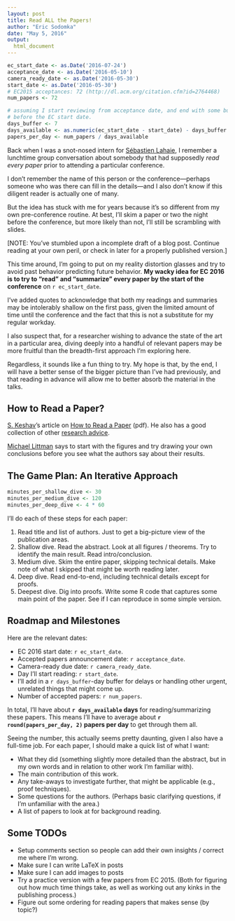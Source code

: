 ```yaml
---
layout: post
title: Read ALL the Papers!
author: "Eric Sodomka"
date: "May 5, 2016"
output: 
  html_document
---
```


```r
ec_start_date <- as.Date('2016-07-24')
acceptance_date <- as.Date('2016-05-10')
camera_ready_date <- as.Date('2016-05-30')
start_date <- as.Date('2016-05-30')
# EC2015 acceptances: 72 (http://dl.acm.org/citation.cfm?id=2764468)
num_papers <- 72 

# assuming I start reviewing from acceptance date, and end with some buffer
# before the EC start date.
days_buffer <- 7
days_available <- as.numeric(ec_start_date - start_date) - days_buffer
papers_per_day <- num_papers / days_available
```

Back when I was a snot-nosed intern for [Sébastien Lahaie](http://slahaie.net/), I remember a lunchtime group conversation about somebody that had supposedly *read every paper* prior to attending a particular conference.

I don't remember the name of this person or the conference---perhaps someone who was there can fill in the details---and I also don't know if this diligent reader is actually one of many. 

<!--- 
Back when I was a snot-nosed intern for Sebastien Lahaie, I remember a lunchtime group conversation about somebody that had supposedly read every paper prior to attending a particular conference. 
--->

But the idea has stuck with me for years because it's so different from my own pre-conference routine. At best, I'll skim a paper or two the night before the conference, but more likely than not, I'll still be scrambling with slides.

[NOTE: You've stumbled upon a incomplete draft of a blog post. Continue reading at your own peril, or check in later for a properly published version.]

This time around, I'm going to put on my reality distortion glasses and try to avoid past behavior predicting future behavior. **My wacky idea for EC 2016 is to try to "read" and "summarize" every paper by the start of the conference** on `r ec_start_date`. 

I've added quotes to acknowledge that both my readings and summaries may be intolerably shallow on the first pass, given the limited amount of time until the conference and the fact that this is not a substitute for my regular workday. 

I also suspect that, for a researcher wishing to advance the state of the art in a particular area, diving deeply into a handful of relevant papers may be more fruitful than the breadth-first approach I'm exploring here.

Regardless, it sounds like a fun thing to try. My hope is that, by the end, I will have a better sense of the bigger picture than I've had previously, and that reading in advance will allow me to better absorb the material in the talks.

## How to Read a Paper?

[S. Keshav](http://blizzard.cs.uwaterloo.ca/keshav/wiki/index.php/Main_Page)'s article on [How to Read a Paper](http://blizzard.cs.uwaterloo.ca/keshav/home/Papers/data/07/paper-reading.pdf) (pdf). He also has a good collection of other [research advice](http://blizzard.cs.uwaterloo.ca/keshav/wiki/index.php/Advice).

[Michael Littman](http://cs.brown.edu/~mlittman/) says to start with the figures and try drawing your own conclusions before you see what the authors say about their results.




## The Game Plan: An Iterative Approach

```r
minutes_per_shallow_dive <- 30
minutes_per_medium_dive <- 120
minutes_per_deep_dive <- 4 * 60
```

I'll do each of these steps for each paper:

1. Read title and list of authors. Just to get a big-picture view of the publication areas.
1. Shallow dive. Read the abstract. Look at all figures / theorems. Try to identify the main result. Read intro/conclusion.
1. Medium dive. Skim the entire paper, skipping technical details. Make note of what I skipped that might be worth reading later.
1. Deep dive. Read end-to-end, including technical details except for proofs.
1. Deepest dive. Dig into proofs. Write some R code that captures some main point of the paper. See if I can reproduce in some simple version.


## Roadmap and Milestones


Here are the relevant dates:

* EC 2016 start date: `r ec_start_date`.
* Accepted papers announcement date: `r acceptance_date`. 
* Camera-ready due date: `r camera_ready_date`.
* Day I'll start reading: `r start_date`.
* I'll add in a `r days_buffer`-day buffer for delays or handling other urgent, unrelated things that might come up.
* Number of accepted papers: `r num_papers`.

In total, I'll have about **`r days_available` days** for reading/summarizing these papers. This means I'll have to average about **`r round(papers_per_day, 2)` papers per day** to get through them all.

Seeing the number, this actually seems pretty daunting, given I also have a full-time job. For each paper, I should make a quick list of what I want:

* What they did (something slightly more detailed than the abstract, but in my own words and in relation to other work I'm familiar with).
* The main contribution of this work.
* Any take-aways to investigate further, that might be applicable (e.g., proof techniques).
* Some questions for the authors. (Perhaps basic clarifying questions, if I'm unfamiliar with the area.)
* A list of papers to look at for background reading.


## Some TODOs

* Setup comments section so people can add their own insights / correct me where I'm wrong.
* Make sure I can write LaTeX in posts
* Make sure I can add images to posts
* Try a practice version with a few papers from EC 2015. (Both for figuring out how much time things take, as well as working out any kinks in the publishing process.)
* Figure out some ordering for reading papers that makes sense (by topic?)

